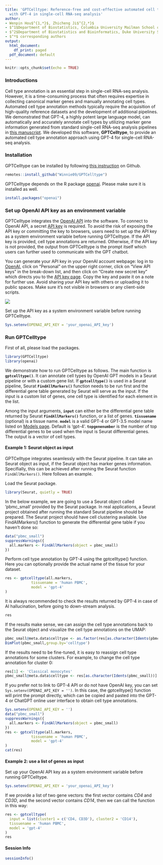 ```yaml
---
title: 'GPTCelltype: Reference-free and cost-effective automated cell type annotation
  with GPT-4 in single-cell RNA-seq analysis'
author:
- Wenpin Hou$^{1,*}$, Zhicheng Ji$^{2,*}$
- $^1$Department of Biostatistics, Columbia University Mailman School of Public Health Health
- $^2$Department of Biostatistics and Bioinformatics, Duke University School of Medicine
- $^*$ corresponding authors
output:
  html_document:
    df_print: paged
  pdf_document: default
---
```


```r
knitr::opts_chunk$set(echo = TRUE)
```

### Introductions

Cell type annotation is an essential step in single-cell RNA-seq analysis. However, it is a time-consuming process that often requires expertise in collecting canonical marker genes and manually annotating cell types. Automated cell type annotation methods typically require the acquisition of high-quality reference datasets and the development of additional pipelines. We demonstrated that GPT-4, a highly potent large language model, can automatically and accurately annotate cell types by utilizing marker gene information generated from standard single-cell RNA-seq analysis pipelines in [this manuscript](https://www.biorxiv.org/content/10.1101/2023.04.16.537094v1). 
We developed this software, **GPTCelltype**, to provide an automated cell type annotation approach using GPT-4 for single-cell RNA-seq analysis.


### Installation

GPTCelltype can be installed by following [this instruction](https://github.com/Winnie09/GPTCelltype) on Github. 

```r
remotes::install_github("Winnie09/GPTCelltype")
```

GPTCelltype depends on the R package [openai](https://cran.r-project.org/web/packages/openai/index.html). Please make sure it is installed as well. 

```r
install.packages("openai")
```

### Set up OpenAI API key as an environment variable

GPTCelltype integrates the [OpenAI API](https://platform.openai.com/account/api-keys) into the software. To connect to OpenAI API, a secret [API key](https://platform.openai.com/account/api-keys) is required.
To avoid the risk of exposing the API key or committing the key to browsers, users need to set up the API key as a system environment variable before running GPTCelltype. If the API key is provided, cell type annotations are returned. Otherwise, if the API key is not provided, the output from GPTCelltype is the prompt itself which users can further used to communicate with the GPT chatbot. 


You can generate your API key in your OpenAI account webpage: log in to [OpenAI](https://openai.com/), click on "Personal" on the upper right corner, click on "View API keys" in the break-down list, and then click on "Create new secret key" which directs you to the [API key page](https://platform.openai.com/account/api-keys). Copy the key and paste it on a note for further use. Avoid sharing your API key with others or uploading it to public spaces. Make sure it's not visible in browsers or any client-side scripts.

![](/Users/wenpinhou/Dropbox/gptcelltype/github/GPTCelltype/vignettes/openaikeypage.png)

Set up the API key as a system environment variable before running GPTCelltype.
```r
Sys.setenv(OPENAI_API_KEY = 'your_openai_API_key')
```


### Run GPTCelltype

First of all, please load the packages.
```r
library(GPTCelltype)
library(openai)
```

We demonstrate how to run GPTCelltype as follows.  The main function is **`gptcelltype()`**. It can annotate cell types by OpenAI GPT models in a Seurat pipeline or with a custom gene list. If **`gptcelltype()`** is used in a Seurat pipeline, Seurat **`FindAllMarkers()`** function needs to be run first and the differential gene table generated by Seurat will serve as the input. If the input is a custom list of genes, one cell type is identified for each element in the list. 

Among the input arguments, **`input`** can either be the differential gene table returned by Seurat **`FindAllMarkers()`** function, or a list of genes.
**`tissuename`** (optional) is a tissue name.
**`model`** is a valid GPT-4 or GPT-3.5 model name listed on [Models page](https://platform.openai.com/docs/models). Default is 'gpt-4'.
**`topgenenumber`** is the number of top differential genes to be used when the input is Seurat differential genes. The output is a vector of cell types.


#### Example 1: Seurat object as input

GPTCelltype integrates seamlessly with the Seurat pipeline. It can take an Seurat object as input, if the Seurat object has marker genes information. Specifially, this can be achieved after running the Seurat function `FindAllMarkers()`. Here follows an example.

Load the Seurat package.

```r
library(Seurat, quietly = TRUE)
```



In the below example, we are going to use a Seurat object called 'pbmc_small' provided by the Seurat package. In real applications, a Seurat project obtained after running the standard Seurat pipeline should be prepared. The Seurat project should have cell clustering available. Use FindAllMarkers() function to generate the differential gene table if you haven't done so:

```r
data("pbmc_small")
suppressWarnings({
  all.markers <- FindAllMarkers(object = pbmc_small)
})

```

Perform cell type annotation by GPT-4 using the gptcelltype() function. Here you can optionally provide the actual name of the tissue for your dataset.
```r
res <- gptcelltype(all.markers, 
            tissuename = 'human PBMC', 
            model = 'gpt-4'
)
```

It is always recommended to check the results returned by GPT-4 in case of AI hallucination, before going to down-stream analysis.
```r
res
```

If the results make sense, we can assign the cell type annotations back to the Seurat object and visualize the cell type annotations on the UMAP:

```r
pbmc_small@meta.data$celltype <- as.factor(res[as.character(Idents(pbmc_small))])
DimPlot(pbmc_small,group.by='celltype')
```

If the results need to be fine-tuned, it is easy to reassign cell type annotations for some clusters. For example, to change the cell type annotation for cluster 0:

```r
res[1] <- 'Classical monocytes'
pbmc_small@meta.data$celltype <- res[as.character(Idents(pbmc_small))]
```

If you prefer not to link to GPT-4 API or do not have OpenAI key, you can set `Sys.setenv(OPENAI_API_KEY = '')`. In this case, the gptcelltype() function will print the prompt directly, which can be copied and pasted into the GPT-4 or ChatGPT online user interface to obtain cell type annotations.
```r
Sys.setenv(OPENAI_API_KEY = '')
data("pbmc_small")
suppressWarnings({
  all.markers <- FindAllMarkers(object = pbmc_small)
})
res <- gptcelltype(all.markers, 
            tissuename = 'human PBMC', 
            model = 'gpt-4'
)
cat(res)
```


####  Example 2: use a list of genes as input

Set up your OpenAI API key as a system environment variable before running GPTCelltype.
```r
Sys.setenv(OPENAI_API_KEY = 'your_openai_API_key')
```

If we provide a list of two gene vectors: the first vector contains *CD4* and *CD3D*, and the second vector contains *CD14*, then we can call the function in this way:
```r
res <- gptcelltype(
  input = list(cluster1 = c('CD4, CD3D'), cluster2 = 'CD14'),
  tissuename = 'human PBMC',
  model = 'gpt-4'
)
res
```


#### Session Info
```r
sessionInfo()
```
